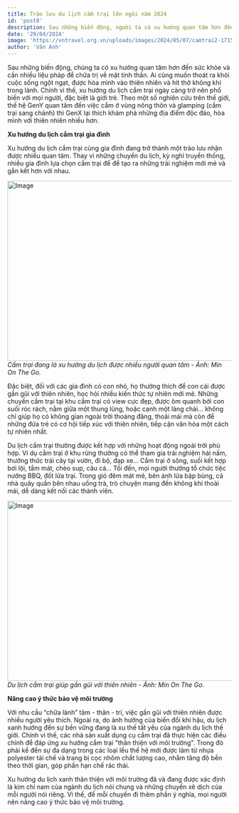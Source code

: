 ```yaml
---
title: Trào lưu du lịch cắm trại lên ngôi năm 2024
id: 'post8'
description: Sau những biến động, người ta có xu hướng quan tâm hơn đến sức khỏe và cần nhiều liệu pháp để chữa trị về mặt tinh thần, ai cũng muốn được hòa mình vào thiên nhiên và hít thở không khí trong lành nên xu hướng du lịch cắm trại trở thành "cơn sốt".
date: '29/04/2024'
image: 'https://vntravel.org.vn/uploads/images/2024/05/07/camtrai2-1715050289.jpg'
author: 'Vân Anh'
---
```


Sau những biến động, chúng ta có xu hướng quan tâm hơn đến sức khỏe và cần nhiều liệu pháp để chữa trị về mặt tinh thần. Ai cũng muốn thoát ra khỏi cuộc sống ngột ngạt, được hòa mình vào thiên nhiên và hít thở không khí trong lành. Chính vì thế, xu hướng du lịch cắm trại ngày càng trở nên phổ biến với mọi người, đặc biệt là giới trẻ. Theo một số nghiên cứu trên thế giới, thế hệ GenY quan tâm đến việc cắm ở vùng nông thôn và glamping (cắm trại sang chảnh) thì GenX lại thích khám phá những địa điểm độc đáo, hòa mình với thiên nhiên nhiều hơn.

**Xu hướng du lịch cắm trại gia đình**

Xu hướng du lịch cắm trại cùng gia đình đang trở thành một trào lưu nhận được nhiều quan tâm. Thay vì những chuyến du lịch, kỳ nghỉ truyền thống, nhiều gia đình lựa chọn cắm trại để để tạo ra những trải nghiệm mới mẻ và gắn kết hơn với nhau.

<img
	src="https://vntravel.org.vn/uploads/images/2024/05/07/camtrai2-1715050289.jpg"
	className="w-full"
	width="718"
	height="404"
	alt="Image"
/>
_Cắm trại đang là xu hướng du lịch được nhiều người quan tâm - Ảnh: Min On The Go._

Đặc biệt, đối với các gia đình có con nhỏ, họ thường thích để con cái được gần gũi với thiên nhiên, học hỏi nhiều kiến thức tự nhiên mới mẻ. Những chuyến cắm trại tại khu cắm trại có view cực đẹp, được ôm quanh bởi con suối róc rách, nằm giữa một thung lũng, hoặc cạnh một làng chài... không chỉ giúp họ có không gian ngoài trời thoáng đãng, thoải mái mà còn để những đứa trẻ có cơ hội tiếp xúc với thiên nhiên, tiếp cận văn hóa một cách tự nhiên nhất.

Du lịch cắm trại thường được kết hợp với những hoạt động ngoài trời phù hợp. Ví dụ cắm trại ở khu rừng thường có thể tham gia trải nghiệm hái nấm, thưởng thức trái cây tại vườn, đi bộ, đạp xe... Cắm trại ở sông, suối kết hợp bơi lội, tắm mát, chèo sup, câu cá... Tối đến, mọi người thường tổ chức tiệc nướng BBQ, đốt lửa trại. Trong gió đêm mát mẻ, bên ánh lửa bập bùng, cả nhà quây quần bên nhau uống trà, trò chuyện mang đến không khí thoải mái, dễ dàng kết nối các thành viên.

<img
	src="https://vntravel.org.vn/uploads/images/2024/05/07/camtrai1-1715050333.jpg"
	className="w-full"
	width="718"
	height="404"
	alt="Image"
/>
_Du lịch cắm trại giúp gần gũi với thiên nhiên - Ảnh: Min On The Go._

**Nâng cao ý thức bảo vệ môi trường**

Với nhu cầu “chữa lành” tâm - thân - trí, việc gần gũi với thiên nhiên được nhiều người yêu thích. Ngoài ra, do ảnh hưởng của biến đổi khí hậu, du lịch xanh hướng đến sự bền vững đang là xu thế tất yếu của ngành du lịch thế giới. Chính vì thế, các nhà sản xuất dụng cụ cắm trại đã thực hiện các điều chỉnh để đáp ứng xu hướng cắm trại "thân thiện với môi trường". Trong đó phải kể đến sự đa dạng trong các loại lều thế hệ mới được làm từ nhựa polyester tái chế và trang bị cọc nhôm chất lượng cao, nhằm tăng độ bền theo thời gian, góp phần hạn chế rác thải.

Xu hướng du lịch xanh thân thiện với môi trường đã và đang được xác định là kim chỉ nam của ngành du lịch nói chung và những chuyến xê dịch của mỗi người nói riêng. Vì thế, để mỗi chuyến đi thêm phần ý nghĩa, mọi người nên nâng cao ý thức bảo vệ môi trường.
